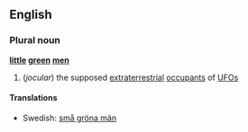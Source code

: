 ==English==
===Plural noun===
{{wikipedia}}
'''[[little]] [[green]] [[men]]'''
#(''jocular'') the supposed [[extraterrestrial]] [[occupant]]s of [[UFO]]s

====Translations====
*Swedish: [[små gröna män]]